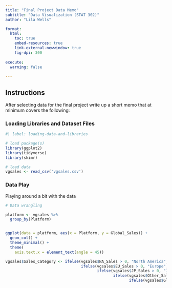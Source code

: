 ```yaml
---
title: "Final Project Data Memo"
subtitle: "Data Visualization (STAT 302)"
author: "Lila Wells"

format:
  html:
    toc: true
    embed-resources: true
    link-external-newwindow: true
    fig-dpi: 300
    
execute:
  warning: false
  
---
```


## Instructions

After selecting data for the final project write up a short memo that at minimum covers the following:

### Loading Libraries and Dataset Files

```r
#| label: loading-data-and-libraries

# load package(s)
library(ggplot2)
library(tidyverse)
library(skimr)

# load data
vgsales <- read_csv('vgsales.csv')

```

### Data Play

Playing around a bit with the data

```r

# Data wrangling

platform <- vgsales %>% 
  group_by(Platform) 


ggplot(data = platform, aes(x = Platform, y = Global_Sales)) +
  geom_col() +
  theme_minimal() +
  theme(
    axis.text.x = element_text(angle = 45))

```


```r
vgsales$Sales_Category <- ifelse(vgsales$NA_Sales > 0, "North America", 
                                 ifelse(vgsales$EU_Sales > 0, "Europe", 
                                        ifelse(vgsales$JP_Sales > 0, "Japan", 
                                               ifelse(vgsales$Other_Sales > 0, "Other", 
                                                      ifelse(vgsales$Global_Sales > 0, "Global", "Unknown")))))

```


